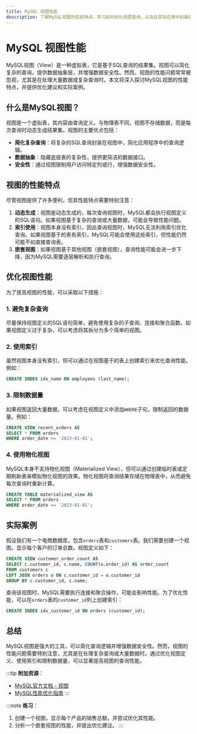 ```yaml
---
title: MySQL 视图性能
description: 了解MySQL视图的性能特点，学习如何优化视图查询，以及在实际应用中的最佳实践。
---
```


# MySQL 视图性能

MySQL视图（View）是一种虚拟表，它是基于SQL查询的结果集。视图可以简化复杂的查询，提供数据抽象层，并增强数据安全性。然而，视图的性能问题常常被忽视，尤其是在处理大量数据或复杂查询时。本文将深入探讨MySQL视图的性能特点，并提供优化建议和实际案例。

## 什么是MySQL视图？

视图是一个虚拟表，其内容由查询定义。与物理表不同，视图不存储数据，而是每次查询时动态生成结果集。视图的主要优点包括：

- **简化复杂查询**：将复杂的SQL查询封装在视图中，简化应用程序中的查询逻辑。
- **数据抽象**：隐藏底层表的复杂性，提供更简洁的数据接口。
- **安全性**：通过视图限制用户访问特定列或行，增强数据安全性。

## 视图的性能特点

尽管视图提供了许多便利，但其性能特点需要特别注意：

1. **动态生成**：视图是动态生成的，每次查询视图时，MySQL都会执行视图定义的SQL语句。如果视图基于复杂的查询或大量数据，可能会导致性能问题。
2. **索引使用**：视图本身没有索引，因此查询视图时，MySQL无法利用索引优化查询。如果视图基于的表有索引，MySQL可能会使用这些索引，但性能仍然可能不如直接查询表。
3. **嵌套视图**：如果视图基于其他视图（嵌套视图），查询性能可能会进一步下降，因为MySQL需要逐层解析和执行查询。

## 优化视图性能

为了提高视图的性能，可以采取以下措施：

### 1. 避免复杂查询
尽量保持视图定义的SQL语句简单，避免使用复杂的子查询、连接和聚合函数。如果视图定义过于复杂，可以考虑将其拆分为多个简单的视图。

### 2. 使用索引
虽然视图本身没有索引，但可以通过在视图基于的表上创建索引来优化查询性能。例如：

```sql
CREATE INDEX idx_name ON employees (last_name);
```

### 3. 限制数据量
如果视图返回大量数据，可以考虑在视图定义中添加`WHERE`子句，限制返回的数据量。例如：

```sql
CREATE VIEW recent_orders AS
SELECT * FROM orders
WHERE order_date >= '2023-01-01';
```

### 4. 使用物化视图
MySQL本身不支持物化视图（Materialized View），但可以通过创建临时表或定期刷新表来模拟物化视图的效果。物化视图将查询结果存储在物理表中，从而避免每次查询时重新计算。

```sql
CREATE TABLE materialized_view AS
SELECT * FROM orders
WHERE order_date >= '2023-01-01';
```

## 实际案例

假设我们有一个电商数据库，包含`orders`表和`customers`表。我们需要创建一个视图，显示每个客户的订单总数。视图定义如下：

```sql
CREATE VIEW customer_order_count AS
SELECT c.customer_id, c.name, COUNT(o.order_id) AS order_count
FROM customers c
LEFT JOIN orders o ON c.customer_id = o.customer_id
GROUP BY c.customer_id, c.name;
```

查询该视图时，MySQL需要执行连接和聚合操作，可能会影响性能。为了优化性能，可以在`orders`表的`customer_id`列上创建索引：

```sql
CREATE INDEX idx_customer_id ON orders (customer_id);
```

## 总结

MySQL视图是强大的工具，可以简化查询逻辑并增强数据安全性。然而，视图的性能问题需要特别注意，尤其是在处理复杂查询或大量数据时。通过优化视图定义、使用索引和限制数据量，可以显著提高视图的查询性能。

:::tip
**附加资源**：
- [MySQL官方文档 - 视图](https://dev.mysql.com/doc/refman/8.0/en/views.html)
- [MySQL性能优化指南](https://dev.mysql.com/doc/refman/8.0/en/optimization.html)
:::

:::note
**练习**：
1. 创建一个视图，显示每个产品的销售总额，并尝试优化其性能。
2. 分析一个嵌套视图的性能，并提出优化建议。
:::